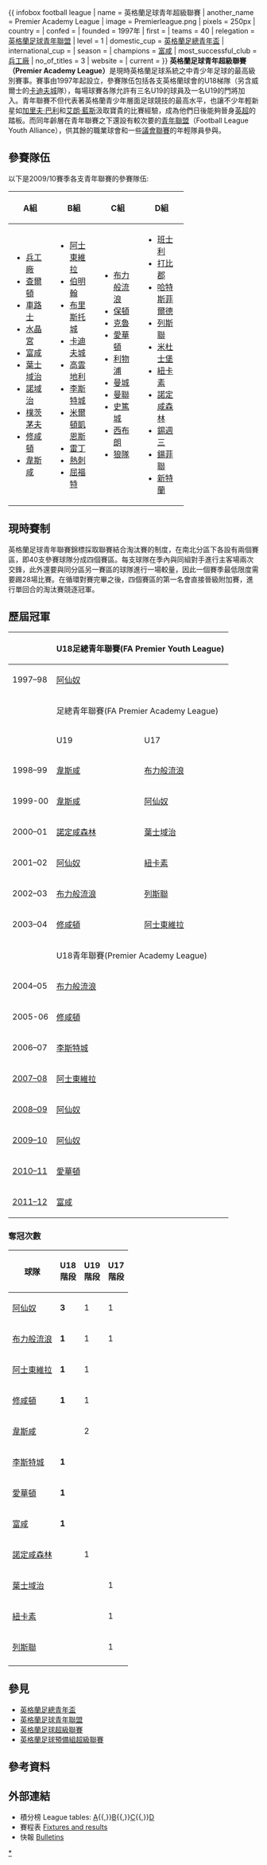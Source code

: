 {{Link style|time=2015-12-13T15:14:30+00:00}}
{{noteTA
|G1=EPL
|G2=足球
|T=zh-hans:足总青年联赛;zh-hk:足總青年聯賽;zh-tw:足總青年聯賽;
|1=zh-hans:青年联赛;zh-hk:青年聯賽;zh-tw:青年聯賽;
}}
{{ infobox football league
| name                 = 英格蘭足球青年超級聯賽
| another_name         = Premier Academy League
| image                = Premierleague.png
| pixels               = 250px
| country              = {{ENG}}
| confed               = 
| founded              = 1997年
| first                = 
| teams                = 40
| relegation           = [[:en:Football_League_Youth_Alliance|英格蘭足球青年聯盟]]
| level                = 1
| domestic_cup         = [[英格蘭足總青年盃|英格蘭足總青年盃]]
| international_cup    = 
| season               = 
| champions            = [[富咸|富咸]]
| most_successful_club = [[兵工廠|兵工廠]]
| no_of_titles         = 3
| website              = 
| current              =
}}
'''英格蘭足球青年超級聯賽（Premier Academy League）'''是現時英格蘭足球系統之中青少年足球的最高級別賽事。賽事由1997年起設立，參賽隊伍包括各支英格蘭球會的U18梯隊（另含威爾士的[[卡迪夫城|卡迪夫城]]隊），每場球賽各隊允許有三名U19的球員及一名U19的門將加入。青年聯賽不但代表著英格蘭青少年層面足球競技的最高水平，也讓不少年輕新星如[[格瑞斯·贝尔|加里夫·巴利]]和[[阿隆·拉姆塞|艾朗·藍斯]]汲取寶貴的比賽經驗，成為他們日後能夠晉身[[英超|英超]]的踏板。而同年齡層在青年聯賽之下還設有較次要的[[:en:Football_League_Youth_Alliance|青年聯盟]]（Football League Youth Alliance），供其餘的職業球會和一些[[英格蘭足球議會聯賽|議會聯賽]]的年輕隊員參與。

==參賽隊伍==
以下是2009/10賽季各支青年聯賽的參賽隊伍:
{|class=wikitable width=70%
!width=25%| A組
!width=25%| B組
!width=25%| C組
!width=25%| D組
|-
|
*[[:en:Arsenal_F.C._Academy|兵工廠]]
*[[:en:Charlton_Athletic_F.C._Academy|查爾頓]]
*[[:en:Chelsea_F.C._Reserves_and_Youth_Team#Youth_team|車路士]]
*[[:en:Crystal_Palace_F.C.|水晶宮]]
*[[:en:Fulham_Academy|富咸]]
*[[:en:Ipswich_Town_F.C.|葉士域治]]
*[[:en:Norwich_City_F.C.|諾域治]]
*[[:en:Portsmouth_F.C._Reserves_and_Academy|樸茨茅夫]]
*[[:en:Southampton_F.C._Academy|修咸頓]]
*[[:en:West_Ham_United_F.C._Reserves_and_Academy|韋斯咸]]
|
*[[:en:Aston_Villa_F.C._Reserves_and_Academy#Aston_Villa_Academy|阿士東維拉]]
*[[:en:Birmingham_City_F.C._Reserves_and_Academy|伯明翰]]
*[[:en:Bristol_City_F.C.|布里斯托城]]
*[[:en:Cardiff_City_F.C._Academy|卡迪夫城]]
*[[:en:Coventry_City_F.C.|高雲地利]]
*[[:en:Leicester_City_F.C.|李斯特城]]
*[[:en:Milton_Keynes_Dons_F.C.|米爾頓凱恩斯]]
*[[:en:Reading_F.C.|雷丁]]
*[[:en:Tottenham_Hotspur_F.C._reserve_and_academy_squads#The_Academy|熱刺]]
*[[:en:Watford_F.C.|屈福特]]
|
*[[:en:Blackburn_Rovers_F.C.|布力般流浪]]
*[[:en:Bolton_Wanderers_F.C._Reserves_and_Academy|保頓]]
*[[:en:Crewe_Alexandra_F.C.|克魯]]
*[[:en:Finch_Farm|愛華頓]]
*[[:en:Liverpool_F.C._Reserves_and_Academy|利物浦]]
*[[:en:Manchester_City_F.C._Reserves_and_Academy|曼城]]
*[[曼聯預備隊及青訓學院|曼聯]]
*[[:en:Stoke_City_F.C.|史篤城]]
*[[:en:West_Bromwich_Albion_F.C.|西布朗]]
*[[:en:Wolverhampton_Wanderers_F.C.|狼隊]]
|
*[[:en:Barnsley_F.C.|班士利]]
*[[:en:Derby_County_F.C.|打比郡]]
*[[:en:Huddersfield_Town_F.C.|哈特斯菲爾德]]
*[[:en:Leeds_United_A.F.C._Reserves_and_Youth_Team|列斯聯]]
*[[:en:Middlesbrough_F.C._Reserves_and_Academy#Academy|米杜士堡]]
*[[:en:Newcastle_United_F.C._Reserves_and_Academy|紐卡素]]
*[[:en:Nottingham_Forest_F.C.|諾定咸森林]]
*[[:en:Sheffield_Wednesday_F.C._Academy|錫週三]]
*[[:en:Sheffield_United_F.C.|鍚菲聯]]
*[[:en:Sunderland_F.C.|新特蘭]]
|}

==現時賽制==
英格蘭足球青年聯賽錦標採取聯賽結合淘汰賽的制度，在南北分區下各設有兩個賽區，即40支參賽球隊分成四個賽區。每支球隊在季內與同組對手進行主客場兩次交鋒，此外還要與同分區另一賽區的球隊進行一場較量，因此一個賽季最低限度需要踢28場比賽。在循環對賽完畢之後，四個賽區的第一名會直接晉級附加賽，進行單回合的淘汰賽競逐冠軍。

==歷屆冠軍==

{| class="wikitable" style="text-align: center"
! 
!colspan=2|U18足總青年聯賽(FA Premier Youth League)
!<small>參考</small>
|-
|1997–98
|colspan=2|[[:en:Arsenal_F.C._Academy|阿仙奴]]
|<ref name="arsenal">{{cite web
 |url         = http://www.arsenal.com/article.asp?thisNav=the+club&article=344299&lid=History&Title=Club+Honours
 |title       = Arsenal Club Honours
 |work        = Arsenal.com
 |accessdate  = 7 November 2006
 |deadurl     = yes
 |archiveurl  = https://web.archive.org/web/20061022230134/http://www.arsenal.com/article.asp?thisNav=the+club&article=344299&lid=History&Title=Club+Honours
 |archivedate = 22 October 2006
}}</ref>
|-
!rowspan=2| 
!colspan=2|足總青年聯賽(FA Premier Academy League)
!rowspan=2| 
|-
!U19
!U17
|-
|1998–99
|[[韋斯咸|韋斯咸]]
|[[布力般流浪|布力般流浪]]
|<ref name="westham">{{cite web |
  url=http://www.westhamstats.info/ |
  title=West Ham United Statistics |
  work=westhamstats.info |
  accessdate=7 November 2006 |
  archive-date=2021-01-19 |
  archive-url=https://web.archive.org/web/20210119221337/http://westhamstats.info/ |
  dead-url=no }}</ref><ref name="blackburn1">{{cite web
 |url         = http://archive.thisislancashire.co.uk/1999/5/19/771266.html
 |title       = FA Premier Academy League play-off final
 |work        = This Is Lancashire
 |date        = 19 May 1999
 |accessdate  = 7 November 2006
 |deadurl     = yes
 |archiveurl  = http://archive.wikiwix.com/cache/20061108114246/http://archive.thisislancashire.co.uk/1999/5/19/771266.html
 |archivedate = 2006年11月8日
}}</ref>
|-
|1999-00
|[[韋斯咸|韋斯咸]]
|[[:en:Arsenal_F.C._Academy|阿仙奴]]
|<ref name="arsenal" /><ref name="westham" />
|-
|2000–01
|[[諾定咸森林|諾定咸森林]] 
|[[葉士域治|葉士域治]]
|<ref name="nottmforest">{{cite web
 |url         = http://www.bridportred.co.uk/Players/Players%20H.htm
 |title       = Players H - Paul Hart
 |work        = Bridport Red
 |accessdate  = 7 November 2006
 |deadurl     = yes
 |archiveurl  = https://web.archive.org/web/20061013031921/http://www.bridportred.co.uk/Players/Players%20H.htm
 |archivedate = 13 October 2006
}}</ref><ref name="ipswich">{{cite web
 |url        = http://www.bluesweb.co.uk/news/loadsngl.asp?cid=EDY3&id=129742
 |title      = Academy Roll of Honour
 |work       = BluesWeb.co.uk
 |accessdate = 7 November 2006
}}{{dead link|date=2018年4月 |bot=InternetArchiveBot |fix-attempted=yes }}</ref>
|-
|2001–02
|[[:en:Arsenal_F.C._Academy|阿仙奴]]
|[[:en:Newcastle_United_F.C._Reserves_and_Academy|紐卡素]]
|<ref name="arsenal" /><ref name="newcastle">{{cite web
 |url         = http://www.nufc.premiumtv.co.uk/page/PLCDetail/0,,10278~282506,00.html
 |title       = Newcastle United PLC Preliminary Results Summary
 |work        = Newcastle United Official Website
 |date        = 2002-10-08
 |accessdate  = 7 November 2006
 |deadurl     = yes
 |archiveurl  = https://web.archive.org/web/20061106131511/http://www.nufc.premiumtv.co.uk/page/PLCDetail/0,,10278~282506,00.html
 |archivedate = 2006年11月6日
}}</ref>
|-
|2002–03
|[[布力般流浪|布力般流浪]]
|[[:en:Leeds_United_A.F.C._Reserves_and_Youth_Team|列斯聯]]
|<ref name="blackburn2">{{cite web
 |url         = http://archive.thisislancashire.co.uk/2003/5/14/552018.html
 |title       = Academy boys top of class
 |work        = This Is Lancashire
 |date        = 2003-05-14
 |accessdate  = 7 November 2006
 |deadurl     = yes
 |archiveurl  = https://web.archive.org/web/20081227071332/http://archive.thisislancashire.co.uk/2003/5/14/552018.html
 |archivedate = 27 December 2008
}}</ref><ref name="leeds">{{cite web
 |url         = http://www.leedsfans.org.uk/leeds/news/200305.html
 |title       = Leeds United News - May 2003
 |work        = leedfans.org.uk
 |accessdate  = 7 November 2006
 |deadurl     = yes
 |archiveurl  = https://web.archive.org/web/20070128043458/http://www.leedsfans.org.uk/leeds/news/200305.html
 |archivedate = 2007年1月28日
}}</ref>
|-
|2003–04
|[[:en:Southampton_F.C._Academy|修咸頓]] 
|[[:en:Aston_Villa_F.C._Reserves_and_Academy|阿士東維拉]]
|<ref name="southampton1">{{cite web |
  url=http://www.saintsfc.co.uk/team/?page_id=1105 |
  title=Academy Who's Who |
  work=SaintsFC.co.uk |
  accessdate=7 November 2006 |
  archive-url=https://web.archive.org/web/20080911060600/http://www.saintsfc.co.uk/team/?page_id=1105 |
  archive-date=2008-09-11 |
  dead-url=yes }}</ref><ref name="astonvilla1">{{cite web |
  url=http://www.toffeeweb.com/season/03-04/under17.asp#A-Villa(2) |
  title=Everton U17s, 2003-04: Everton 1 - 1 Aston Villa |
  work=ToffeeWeb |
  accessdate=7 November 2006 |
  archive-date=2006-09-09 |
  archive-url=https://web.archive.org/web/20060909052446/http://www.toffeeweb.com/season/03-04/under17.asp#A-Villa(2) |
  dead-url=no }}</ref>
|-
! 
!colspan=2|U18青年聯賽(Premier Academy League)
! 
|-
|2004–05
|colspan=2|[[布力般流浪|布力般流浪]]
|<ref name="blackburn3">{{cite web
 |url         = http://www.foncy.co.uk/Teams_Results/TableU19s0405.html
 |title       = Under 18 Academy Team 2004/05
 |work        = FONCY
 |accessdate  = 7 November 2006
 |deadurl     = yes
 |archiveurl  = https://web.archive.org/web/20070927200933/http://www.foncy.co.uk/Teams_Results/TableU19s0405.html
 |archivedate = 27 September 2007
}}</ref>
|-
|2005-06
|colspan=2|[[:en:Southampton_F.C._Academy|修咸頓]]
|<ref name="southampton2">{{cite web
 |url         = http://www.foncy.co.uk/Teams_Results/TableU18s0506.html
 |title       = Under-18 Academy Team 2005/06
 |work        = FONCY
 |accessdate  = 7 November 2006
 |deadurl     = yes
 |archiveurl  = https://web.archive.org/web/20070927200816/http://www.foncy.co.uk/Teams_Results/TableU18s0506.html
 |archivedate = 27 September 2007
}}</ref>
|-
|2006–07
|colspan=2|[[李斯特城|李斯特城]]
|<ref name="leicester">{{cite web
 |url         = http://www.foncy.co.uk/Teams_Results/TableU18s0607.html
 |title       = Under-18 Academy Team 2006/07
 |work        = FONCY
 |accessdate  = 7 November 2006
 |deadurl     = yes
 |archiveurl  = https://web.archive.org/web/20070927200920/http://www.foncy.co.uk/Teams_Results/TableU18s0607.html
 |archivedate = 27 September 2007
}}</ref>
|-
|[[:en:Premier_Academy_League_2007-08|2007–08]]
|colspan=2|[[:en:Aston_Villa_Reserves_and_Academy|阿士東維拉]]
|<ref name="astonvilla">{{cite web
 |url         = http://www.avfc.premiumtv.co.uk/page/NewsDetail/0,,10265~1305270,00.html
 |title       = Under-18 Academy Team 2007/08
 |work        = avfc.co.uk
 |accessdate  = 4 May 2008
 |deadurl     = yes
 |archiveurl  = https://web.archive.org/web/20080505143255/http://www.avfc.premiumtv.co.uk/page/NewsDetail/0,,10265~1305270,00.html
 |archivedate = 2008年5月5日
}}</ref>
|-
|[[:en:Premier_Academy_League_2008–09|2008–09]]
|colspan=2|[[:en:Arsenal_F.C._Academy|阿仙奴]]
|<ref name="Arsenal09">{{cite web
|url=http://www.arsenal.com/match-menu/3146477/youth/tottenham-hotspur-yth-v-arsenal-yth?tab=report
|title=Academy Final- Tottenham 0-1 Arsenal - Report
|work=Arsenal Broadband Limited
|accessdate=17 May 2009
|archive-date=2016-04-12
|archive-url=https://web.archive.org/web/20160412081042/http://www.arsenal.com/match-menu/3146477/youth/tottenham-hotspur-yth-v-arsenal-yth?tab=report
|dead-url=no
}}</ref>
|-
|[[:en:Premier_Academy_League_2009–10|2009–10]]
|colspan=2|[[:en:Arsenal_F.C._Academy|阿仙奴]]
|<ref name="Arsenal10">{{cite web
|url=http://www.arsenal.com/match-menu/172009/youth/arsenal-yth-v-nottm-forest-yth?tab=report
|title=Academy Final- Arsenal 5-3 Nottm Forest - Report
|work=Arsenal Broadband Limited
|accessdate=11 May 2010
|archive-date=2016-09-16
|archive-url=https://web.archive.org/web/20160916234815/http://www.arsenal.com/match-menu/172009/youth/arsenal-yth-v-nottm-forest-yth?tab=report
|dead-url=no
}}</ref>
|-
|[[:en:Premier_Academy_League_2010–11|2010–11]]
|colspan=2|[[:en:Finch_Farm|愛華頓]]
|
|-
|[[:en:Premier_Academy_League_2011–12|2011–12]]
|colspan=2|[[:en:Fulham_Academy|富咸]]
|
|}

===奪冠次數===
{|class="wikitable sortable" style="text-align:center"
|-
!球隊
!U18 <br>階段
!U19 <br>階段
!U17 <br>階段
|-
|align=left|[[:en:Arsenal_F.C._Academy|阿仙奴]]
|'''3'''
|1
|1
|-
|align=left|[[布力般流浪|布力般流浪]]
|'''1'''
|1
|1
|-
|align=left|[[:en:Aston_Villa_Reserves_and_Academy|阿士東維拉]]
|'''1'''
|1
|
|-
|align=left|[[修咸頓|修咸頓]]
|'''1'''
|1
|
|-
|align=left|[[韋斯咸|韋斯咸]]
|
|2
|
|-
|align=left|[[李斯特城|李斯特城]]
|'''1'''
|
|
|-
|align=left|[[:en:Finch_Farm|愛華頓]]
|'''1'''
|
|
|-
|align=left|[[:en:Fulham_Academy|富咸]]
|'''1'''
|
|
|-
|align=left|[[諾定咸森林|諾定咸森林]]
|
|1
|
|-
|align=left|[[葉士域治|葉士域治]]
|
|
|1
|-
|align=left|[[:en:Newcastle_United_F.C._Reserves_and_Academy|紐卡素]]
|
|
|1
|-
|align=left|[[:en:Leeds_United_A.F.C._Reserves_and_Youth_Team|列斯聯]]
|
|
|1
|-
|}

==參見==
*[[英格蘭足總青年盃|英格蘭足總青年盃]]
*[[:en:Football_League_Youth_Alliance|英格蘭足球青年聯盟]]
*[[英格蘭足球超級聯賽|英格蘭足球超級聯賽]]
*[[英格蘭足球預備組超級聯賽|英格蘭足球預備組超級聯賽]]

==參考資料==
{{reflist}}

==外部連結==
*積分榜 League tables: [https://web.archive.org/web/20110925042349/http://www.premierleague.com/page/YouthATable A]{{,}}[https://web.archive.org/web/20111019230744/http://www.premierleague.com/page/YouthBTable B]{{,}}[https://web.archive.org/web/20110927214914/http://www.premierleague.com/page/YouthCTable C]{{,}}[https://web.archive.org/web/20111109011158/http://www.premierleague.com/page/YouthDTable D] 
*賽程表 [https://web.archive.org/web/20090220185409/http://www.premierleague.com/page/PLAFixtures Fixtures and results] 
*快報 [https://web.archive.org/web/20080410124854/http://www.premierleague.com/page/Publications/ Bulletins]

{{英格蘭足球架構}}

[[Category:英格蘭足球超級聯賽|*]]